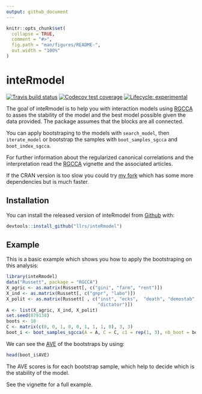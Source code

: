 ```yaml
---
output: github_document
---
```


<!-- README.md is generated from README.Rmd. Please edit that file -->

```r
knitr::opts_chunk$set(
  collapse = TRUE,
  comment = "#>",
  fig.path = "man/figures/README-",
  out.width = "100%"
)
```
# inteRmodel

<!-- badges: start -->
[![Travis build status](https://travis-ci.org/llrs/inteRmodel.svg?branch=master)](https://travis-ci.org/llrs/inteRmodel)
[![Codecov test coverage](https://codecov.io/gh/llrs/inteRmodel/branch/master/graph/badge.svg)](https://codecov.io/gh/llrs/inteRmodel?branch=master)
[![Lifecycle: experimental](https://img.shields.io/badge/lifecycle-experimental-orange.svg)](https://www.tidyverse.org/lifecycle/#experimental)
<!-- badges: end -->

The goal of inteRmodel is to help you with interaction models using [RGCCA](https://cran.r-project.org/package=RGCCA) to asses the stability of the model and the best model possible given the data provided. 
The package assumes that the blocks are all connected.

You can apply bootstraping to the models with `search_model`, 
then `iterate_model` or bootstrap the samples with `boot_samples_sgcca` and `boot_index_sgcca`.

For further information about the regularized canonical correlations and the interpretation read the
[RGCCA](https://cran.r-project.org/package=RGCCA) vignette and the associated articles.

If the CRAN version is too slow you could try [my fork](https://www.github.com/llrs/RGCCA) which has some more dependencies but is much faster.

## Installation

You can install the released version of inteRmodel from [Github](https://www.github.com/llrs/inteRmodel) with:

```r
devtools::install_github("llrs/inteRmodel")
```

## Example

This is a basic example which shows you how to apply the bootstraping on this analysis:

```r
library(inteRmodel)
data("Russett", package = "RGCCA")
X_agric <- as.matrix(Russett[, c("gini", "farm", "rent")])
X_ind <- as.matrix(Russett[, c("gnpr", "labo")])
X_polit <- as.matrix(Russett[ , c("inst", "ecks",  "death", "demostab",
                                  "dictator")])
A <- list(X_agric, X_ind, X_polit)
set.seed(879138)
boots <- 10
C <- matrix(c(0, 0, 1, 0, 0, 1, 1, 1, 0), 3, 3)
boot_i <- boot_samples_sgcca(A = A, C = C, c1 = rep(1, 3), nb_boot = boots)
```
We can see the [AVE](https://en.wikipedia.org/wiki/Average_variance_extracted) of the bootstraps by using:

```r
head(boot_i$AVE)
```

The AVE scores is for each bootstrap sample, which help to decide which is the stability of the model.

See the vignette for a full example.
